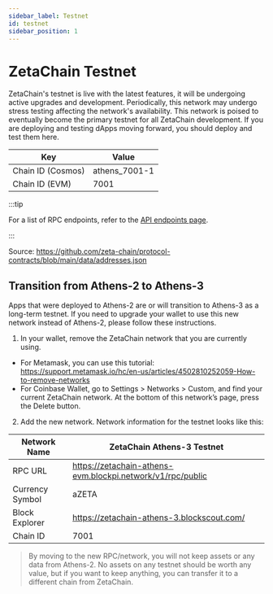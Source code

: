 ```yaml
---
sidebar_label: Testnet
id: testnet
sidebar_position: 1
---
```



# ZetaChain Testnet

ZetaChain's testnet is live with the latest features, it will be undergoing
active upgrades and development. Periodically, this network may undergo stress
testing affecting the network's availability. This network is poised to
eventually become the primary testnet for all ZetaChain development. If you are
deploying and testing dApps moving forward, you should deploy and test them
here.

| Key               | Value         |
| ----------------- | ------------- |
| Chain ID (Cosmos) | athens_7001-1 |
| Chain ID (EVM)    | 7001          |

:::tip

For a list of RPC endpoints, refer to the [API endpoints page](/reference/api).

:::

<ContractAddresses />

Source:
https://github.com/zeta-chain/protocol-contracts/blob/main/data/addresses.json

## Transition from Athens-2 to Athens-3

Apps that were deployed to Athens-2 are or will transition to Athens-3 as a
long-term testnet. If you need to upgrade your wallet to use this new network
instead of Athens-2, please follow these instructions.

1. In your wallet, remove the ZetaChain network that you are currently using.

- For Metamask, you can use this tutorial:
  https://support.metamask.io/hc/en-us/articles/4502810252059-How-to-remove-networks
- For Coinbase Wallet, go to Settings > Networks > Custom, and find your current
  ZetaChain network. At the bottom of this network’s page, press the Delete
  button.

2. Add the new network. Network information for the testnet looks like this:

| Network Name    | ZetaChain Athens-3 Testnet                                 |
| --------------- | ---------------------------------------------------------- |
| RPC URL         | https://zetachain-athens-evm.blockpi.network/v1/rpc/public |
| Currency Symbol | aZETA                                                      |
| Block Explorer  | https://zetachain-athens-3.blockscout.com/                 |
| Chain ID        | 7001                                                       |

> By moving to the new RPC/network, you will not keep assets or any data from
> Athens-2. No assets on any testnet should be worth any value, but if you want
> to keep anything, you can transfer it to a different chain from ZetaChain.
